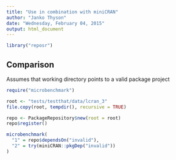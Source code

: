 ```yaml
---
title: "Use in combination with miniCRAN"
author: "Janko Thyson"
date: "Wednesday, February 04, 2015"
output: html_document
---
```


```r
library("reposr")
```

## Comparison

Assumes that working directory points to a valid package project

```r
require("microbenchmark")

root <- "tests/testthat/data/lcran_3"
file.copy(root, tempdir(), recursive = TRUE)

repo <- PackageRepository$new(root = root)
repo$register()

microbenchmark(
  "1" = repo$dependsOn("invalid"),
  "2" = try(miniCRAN::pkgDep("invalid"))
)
```

